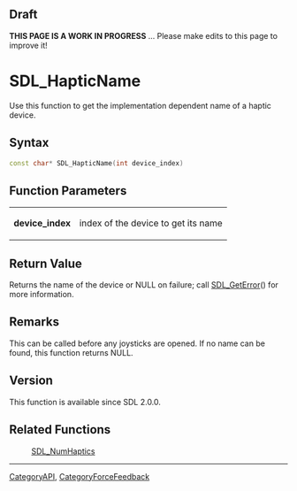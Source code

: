 == Draft ==

'''THIS PAGE IS A WORK IN PROGRESS''' ... Please make edits to this page to improve it!


= SDL_HapticName =
Use this function to get the implementation dependent name of a haptic device.


== Syntax ==
<syntaxhighlight lang='c++'>
const char* SDL_HapticName(int device_index)
</syntaxhighlight>

== Function Parameters ==
{|
|'''device_index'''
|index of the device to get its name <!-- the name of / to query --> 
|}

== Return Value ==
Returns the name of the device or NULL on failure; call [[SDL_GetError]]() for more information.

== Remarks ==
This can be called before any joysticks are opened.  If no name can be found, this function returns NULL.

== Version ==
This function is available since SDL 2.0.0.

== Related Functions ==
:[[SDL_NumHaptics]]

----
[[CategoryAPI]], [[CategoryForceFeedback]]
